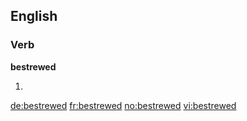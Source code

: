 ==English==

===Verb===
'''bestrewed'''

# {{simple past of|bestrew}}

[[de:bestrewed]]
[[fr:bestrewed]]
[[no:bestrewed]]
[[vi:bestrewed]]